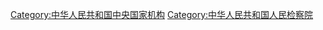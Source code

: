 {{catmore}}

[[Category:中华人民共和国中央国家机构|Category:中华人民共和国中央国家机构]]
[[Category:中华人民共和国人民检察院|Category:中华人民共和国人民检察院]]